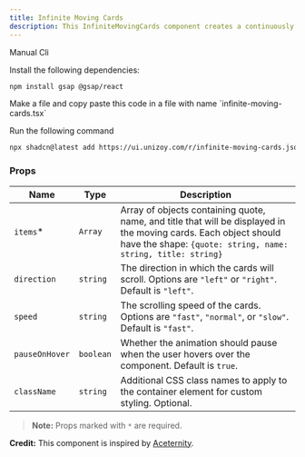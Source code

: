 ```yaml
---
title: Infinite Moving Cards
description: This InfiniteMovingCards component creates a continuously scrolling carousel of testimonials or quotes with a modern, elegant design. 
---
```


<ComponentPreview
  name="infinite-moving-cards-demo"
  className="[&_.preview>[data-orientation=vertical]]:sm:max-w-[70%]"
/>

<Tabs defaultValue="manual">

<TabsList>
  <TabsTrigger value="manual">Manual</TabsTrigger>
  <TabsTrigger value="cli">Cli</TabsTrigger>
</TabsList>

<TabsContent value="manual">

<Steps>

<Step>Install the following dependencies:</Step>

```bash
npm install gsap @gsap/react
```

<Step>
  Make a file and copy paste this code in a file with name `infinite-moving-cards.tsx`
</Step>

<ComponentSource name="infinite-moving-cards" />

</Steps>

</TabsContent>

<TabsContent value="cli">

<Steps>

<Step>Run the following command </Step>

```bash
npx shadcn@latest add https://ui.unizoy.com/r/infinite-moving-cards.json
```

</Steps>

</TabsContent>

</Tabs>

### Props

| Name | Type | Description |
| ----------------- | ---------- | ---------------------------------------------------------------------------------------------------------------------------------- |
| `items`* | `Array` | Array of objects containing quote, name, and title that will be displayed in the moving cards. Each object should have the shape: `{quote: string, name: string, title: string}` |
| `direction` | `string` | The direction in which the cards will scroll. Options are `"left"` or `"right"`. Default is `"left"`. |
| `speed` | `string` | The scrolling speed of the cards. Options are `"fast"`, `"normal"`, or `"slow"`. Default is `"fast"`. |
| `pauseOnHover` | `boolean` | Whether the animation should pause when the user hovers over the component. Default is `true`. |
| `className` | `string` | Additional CSS class names to apply to the container element for custom styling. Optional. |

> **Note:** Props marked with `*` are required.

<Callout className="my-6">

**Credit:** This component is inspired by [Aceternity](https://ui.aceternity.com/components/infinite-moving-cards).

</Callout>